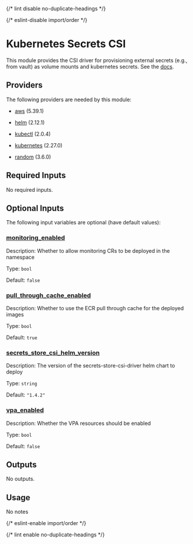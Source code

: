 
{/* lint disable no-duplicate-headings */}

{/* eslint-disable import/order */}

<ModuleHeader name="kube_secrets_csi" sourceHref="https://github.com/Panfactum/stack/tree/__PANFACTUM_VERSION_MAIN__/packages/infrastructure/kube_secrets_csi" status="stable" type="direct" />

# Kubernetes Secrets CSI

This module provides the CSI driver for provisioning external secrets (e.g., from vault) as volume mounts
and kubernetes secrets. See the [docs](https://secrets-store-csi-driver.sigs.k8s.io/).

## Providers

The following providers are needed by this module:

* [aws](https://registry.terraform.io/providers/hashicorp/aws/5.39.1/docs) (5.39.1)

* [helm](https://registry.terraform.io/providers/hashicorp/helm/2.12.1/docs) (2.12.1)

* [kubectl](#requirement_kubectl) (2.0.4)

* [kubernetes](https://registry.terraform.io/providers/hashicorp/kubernetes/2.27.0/docs) (2.27.0)

* [random](https://registry.terraform.io/providers/hashicorp/random/3.6.0/docs) (3.6.0)

## Required Inputs

No required inputs.

## Optional Inputs

The following input variables are optional (have default values):

### <a name="input_monitoring_enabled" /> [monitoring\_enabled](#input_monitoring_enabled)

Description: Whether to allow monitoring CRs to be deployed in the namespace

Type: `bool`

Default: `false`

### <a name="input_pull_through_cache_enabled" /> [pull\_through\_cache\_enabled](#input_pull_through_cache_enabled)

Description: Whether to use the ECR pull through cache for the deployed images

Type: `bool`

Default: `true`

### <a name="input_secrets_store_csi_helm_version" /> [secrets\_store\_csi\_helm\_version](#input_secrets_store_csi_helm_version)

Description: The version of the secrets-store-csi-driver helm chart to deploy

Type: `string`

Default: `"1.4.2"`

### <a name="input_vpa_enabled" /> [vpa\_enabled](#input_vpa_enabled)

Description: Whether the VPA resources should be enabled

Type: `bool`

Default: `false`

## Outputs

No outputs.

## Usage

No notes

{/* eslint-enable import/order */}

{/* lint enable no-duplicate-headings */}
